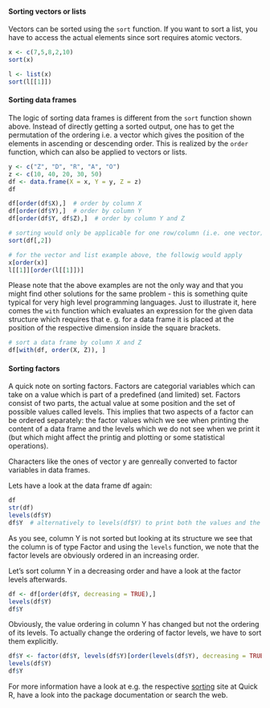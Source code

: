 <!---
Version: "2013-10-23"
Copyright (C) 2013 Thomas Nauss, GNU GPL (>=3)
-->
#### Sorting vectors or lists
Vectors can be sorted using the `sort` function. If you want to sort a list,
you have to access the actual elements since sort requires atomic vectors.
```r
x <- c(7,5,8,2,10)
sort(x)

l <- list(x)
sort(l[[1]])
```


#### Sorting data frames
The logic of sorting data frames is different from the `sort` function shown
above. Instead of directly getting a sorted output, one has to get the 
permutation of the ordering i.e. a vector which gives the position of the 
elements in ascending or descending order. This is realized by the `order` 
function, which can also be applied to vectors or lists.
```r
y <- c("Z", "D", "R", "A", "O")
z <- c(10, 40, 20, 30, 50)
df <- data.frame(X = x, Y = y, Z = z)
df

df[order(df$X),]  # order by column X
df[order(df$Y),]  # order by column Y
df[order(df$Y, df$Z),]  # order by column Y and Z

# sorting would only be applicable for one row/column (i.e. one vector)
sort(df[,2])

# for the vector and list example above, the followig would apply
x[order(x)]
l[[1]][order(l[[1]])]
```
Please note that the above examples are not the only way and that you might
find other solutions for the same problem - this is something quite typical for
very high level programming languages. Just to illustrate it, here comes the
`with` function which evaluates an expression for the given data structure which
requires that e. g. for a data frame it is placed at the position of the 
respective dimension inside the square brackets.
```r
# sort a data frame by column X and Z
df[with(df, order(X, Z)), ]
```


#### Sorting factors
A quick note on sorting factors. Factors are categorial variables which can take
on a value which is part of a predefined (and limited) set. Factors consist
of two parts, the actual value at some position and the set of possible values
called levels. This implies that two aspects of a factor can be ordered separately:
the factor values which we see when printing the content of a data frame and
the levels which we do not see when we print it (but which might affect the
printig and plotting or some statistical operations).

Characters like the ones of vector y are genreally converted to factor variables
in data frames.

Lets have a look at the data frame df again:
```r
df
str(df)
levels(df$Y) 
df$Y  # alternatively to levels(df$Y) to print both the values and the levels
```
As you see, column Y is not sorted but looking at its structure we see that the
column is of type Factor and using the `levels` function, we note that the
factor levels are obviously ordered in an increasing order.

Let's sort column Y in a decreasing order and have a look at the factor levels
afterwards.
```r
df <- df[order(df$Y, decreasing = TRUE),]
levels(df$Y)
df$Y
```
Obviously, the value ordering in column Y has changed but not the ordering of
its levels. To actually change the ordering of factor levels, we have to sort 
them explicitly.
```r
df$Y <- factor(df$Y, levels(df$Y)[order(levels(df$Y), decreasing = TRUE)])
levels(df$Y)
df$Y
```


For more information have a look at e.g. the respective 
[sorting](http://www.statmethods.net/management/sorting.html) site at Quick R, 
have a look into the package documentation or search the web.